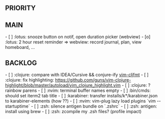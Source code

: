 == PRIORITY ==

== MAIN ==
- [ ] :lotus: snooze button on notif, open duration picker (webview)
- [o] :lotus: 2 hour reset reminder => webview: record journal, plan, view homeboard, ...

== BACKLOG ==
- [ ] :clojure: compare with IDEA/Cursive && conjure-ify [[https://github.com/venantius/vim-cljfmt/tree/master/plugin|vim-cljfmt]]
- [ ] :clojure: fix highlighting: https://github.com/guns/vim-clojure-highlight/blob/master/autoload/vim_clojure_highlight.vim
- [ ] :clojure: ? rainbow parens
- [ ] :nvim: terminal buffer names empty
- [ ] :bin/cmds: should set iterm2 tab title
- [ ] :karabiner: transfer installs/k*/karabiner.json to karabiner-elements (how ??)
- [ ] :nvim: vim-plug lazy load plugins `vim --startuptime`
- [ ] :zsh: silence antigen bundle on `.zshrc`
- [ ] :zsh: antigen: install using brew
- [ ] :zsh: zcompile my .zsh files? (profile impact)
